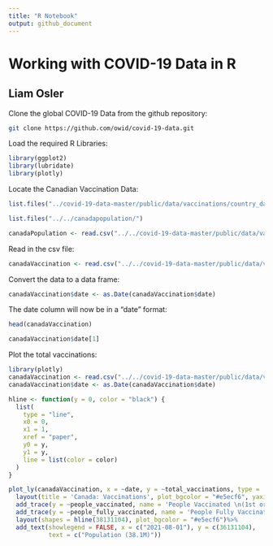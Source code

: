 ---
title: "R Notebook"
output: github_document
---


# Working with COVID-19 Data in R
## Liam Osler 

Clone the global COVID-19 Data from the github repository:

```{bash, eval = FALSE}
git clone https://github.com/owid/covid-19-data.git
```
Load the required R Libraries:
```{r}
library(ggplot2)
library(lubridate)
library(plotly)
```


Locate the Canadian Vaccination Data:
```{r}
list.files("../covid-19-data-master/public/data/vaccinations/country_data/")[35]
```

```{r}
list.files("../../canadapopulation/")
```

```{r}
canadaPopulation <- read.csv("../../covid-19-data-master/public/data/vaccinations/country_data/Canada.csv")

```


Read in the csv file:
```{r}
canadaVaccination <- read.csv("../../covid-19-data-master/public/data/vaccinations/country_data/Canada.csv")
```
Convert the data to a data frame:
```{r}
canadaVaccination$date <- as.Date(canadaVaccination$date)
```

The date column will now be in a "date" format:

```{r}
head(canadaVaccination)
```

```{r}
canadaVaccination$date[1]
```


Plot the total vaccinations:
```{r, eval = FALSE}

library(plotly)
canadaVaccination <- read.csv("../../covid-19-data-master/public/data/vaccinations/country_data/Canada.csv")
canadaVaccination$date <- as.Date(canadaVaccination$date)

hline <- function(y = 0, color = "black") {
  list(
    type = "line",
    x0 = 0,
    x1 = 1,
    xref = "paper",
    y0 = y,
    y1 = y,
    line = list(color = color)
  )
}

plot_ly(canadaVaccination, x = ~date, y = ~total_vaccinations, type = 'scatter', mode = 'lines', name = 'Total Doses')%>%
  layout(title = 'Canada: Vaccinations', plot_bgcolor = "#e5ecf6", yaxis = list(title = 'Total Vaccinations'), xaxis = list(title = 'Date'))%>% 
  add_trace(y = ~people_vaccinated, name = 'People Vaccinated \n(1st or 2nd Dose)', mode = 'lines')%>% 
  add_trace(y = ~people_fully_vaccinated, name = 'People Fully Vaccinated \n(1st and 2nd Dose)', mode = 'lines')%>%
  layout(shapes = hline(38131104), plot_bgcolor = "#e5ecf6")%>%
  add_text(showlegend = FALSE, x = c("2021-08-01"), y = c(36131104),
           text = c("Population (38.1M)"))

```
          


